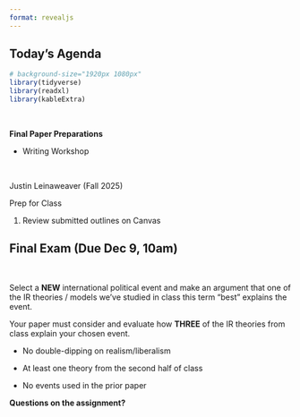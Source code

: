 ```yaml
---
format: revealjs
---
```


## Today's Agenda {background-image="Images/background-worldmap4.png" .center}

```r
# background-size="1920px 1080px"
library(tidyverse)
library(readxl)
library(kableExtra)
```

<br>

::: {.r-fit-text}

**Final Paper Preparations**

- Writing Workshop

:::

<br>

::: r-stack
Justin Leinaweaver (Fall 2025)
:::

::: notes
Prep for Class

1. Review submitted outlines on Canvas
:::


## Final Exam (Due Dec 9, 10am) {background-image="Images/background-blue_triangles2.png" .center}

<br>

Select a **NEW** international political event and make an argument that one of the IR theories / models we've studied in class this term "best" explains the event. 

Your paper must consider and evaluate how **THREE** of the IR theories from class explain your chosen event.

- No double-dipping on realism/liberalism

- At least one theory from the second half of class

- No events used in the prior paper

::: notes

**Questions on the assignment?**

:::
